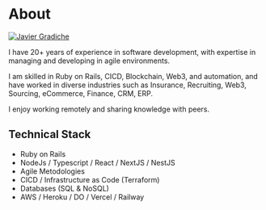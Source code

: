 
# About

<a href="https://twitter.com/javiergradiche" target="_blank">
  <Image
    src="/images/javiergradiche-3d4cecf.jpg"
    alt="Javier Gradiche"
    className="rounded-full bg-gray-100 block mt-2 mb-5 mx-auto sm:float-right sm:ml-5 sm:mb-5 grayscale hover:grayscale-0"
    unoptimized
    width={160}
    height={160}
    priority
  />
</a>

I have 20+ years of experience in software development, with expertise in managing and developing in agile environments.

I am skilled in Ruby on Rails, CICD, Blockchain, Web3, and automation, and have worked in diverse industries such as Insurance, Recruiting, Web3, Sourcing, eCommerce, Finance, CRM, ERP.

I enjoy working remotely and sharing knowledge with peers.

## Technical Stack

- Ruby on Rails
- NodeJs / Typescript / React / NextJS / NestJS
- Agile Metodologies
- CICD / Infrastructure as Code (Terraform)
- Databases (SQL & NoSQL)
- AWS / Heroku / DO / Vercel / Railway
